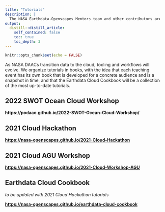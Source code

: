 ```yaml
---
title: "Tutorials"
description: |
  The NASA Earthdata-Openscapes Mentors team and other contributors are creating open educational resources to help researchers migrate workflows to the Cloud - all available for reuse and remix. 
output:
  distill::distill_article:
    self_contained: false
    toc: true
    toc_depth: 3
---
```


```r
knitr::opts_chunk$set(echo = FALSE)
```

As NASA DAACs transition data to the cloud, tooling and workflows will evolve. We organize tutorials in books, with the idea that each teaching event has its own book that is developed for a concrete audience and is a snapshot in time, and that the Earthdata Cloud Cookbook will be a collection of the most up-to-date tutorials.

## 2022 SWOT Ocean Cloud Workshop

**https://podaac.github.io/2022-SWOT-Ocean-Cloud-Workshop/**

## 2021 Cloud Hackathon

**<https://nasa-openscapes.github.io/2021-Cloud-Hackathon>**

## 2021 Cloud AGU Workshop

**<https://nasa-openscapes.github.io/2021-Cloud-Workshop-AGU>**

## Earthdata Cloud Cookbook
*to be updated with 2021 Cloud Hackathon tutorials*

**<https://nasa-openscapes.github.io/earthdata-cloud-cookbook>**


